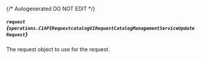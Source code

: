{/* Autogenerated DO NOT EDIT  */}

##### `request` *{`operations.C1APIRequestcatalogV1RequestCatalogManagementServiceUpdateRequest`}*
The request object to use for the request.
<Collapsible openLabel={Labels.showProperties} closeLabel={Labels.hideProperties}>
    <C1APIRequestcatalogV1RequestCatalogManagementServiceUpdateRequest/>
</Collapsible>


